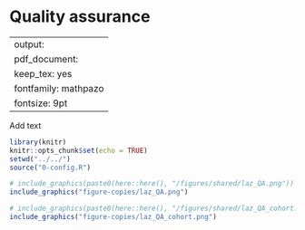 # Quality assurance {#QA}

---
output:
  pdf_document:
    keep_tex: yes
fontfamily: mathpazo
fontsize: 9pt
---

\raggedright

Add text

```r
library(knitr)
knitr::opts_chunk$set(echo = TRUE)
setwd("../../")
source("0-config.R")

```

```r
# include_graphics(paste0(here::here(), "/figures/shared/laz_QA.png"))
include_graphics("figure-copies/laz_QA.png")
```


```r
# include_graphics(paste0(here::here(), "/figures/shared/laz_QA_cohort.png"))
include_graphics("figure-copies/laz_QA_cohort.png")
```
